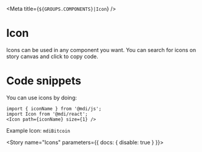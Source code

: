 
<Meta title={`${GROUPS.COMPONENTS}|Icon`} />

# Icon

Icons can be used in any component you want. You can search for icons on story canvas and click to copy code.

# Code snippets

You can use icons by doing:

```
import { iconName } from '@mdi/js';
import Icon from '@mdi/react';
<Icon path={iconName} size={1} />
```
Example Icon: `mdiBitcoin` <Icon path={mdiBitcoin} size={1} />

<Story name="Icons" parameters={{ docs: { disable: true } }}>
  <div>
    <IconSearch />
  </div>
</Story>
